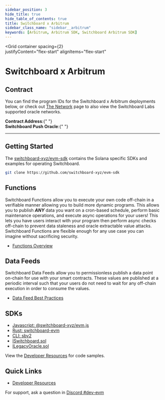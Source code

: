 ```yaml
---
sidebar_position: 3
hide_title: true
hide_table_of_contents: true
title: Switchboard x Arbitrum
sidebar_class_name: "sidebar__arbitrum"
keywords: [Arbitrum, Arbitrum SDK, Switchboard Arbitrum SDK]
---
```



<Grid 
  container 
  spacing={2}   
  justifyContent="flex-start"
  alignItems="flex-start"
>
  <Grid xs={12}>
    <div style={{ textAlign: "center" }}>
      <h1>Switchboard x Arbitrum</h1>
    </div>
  </Grid>
  <Grid item md={9} xs={12}>

## Contract

You can find the program IDs for the Switchboard x Arbitrum deployments below,
or check out [The Network](/network) page to also view the Switchboard Labs
supported oracle networks.

<div>
  <strong>Contract Address</strong>:{" "}
  <ChainAddressButton chain="arbitrum" network="mainnet" />
</div>

<div>
  <strong>Switchboard Push Oracle</strong>:{" "}
  <ChainAddressButton
    chain="arbitrum"
    network="mainnet"
    field="sbPushReceiver"
  />
</div>

<hr />

## Getting Started

The [switchboard-xyz/evm-sdk](https://github.com/switchboard-xyz/evm-sdk)
contains the Solana specific SDKs and examples for operating Switchboard.

```bash
git clone https://github.com/switchboard-xyz/evm-sdk
```

## Functions

Switchboard Functions allow you to execute your own code off-chain in a
verifiable manner allowing you to build more dynamic programs. This allows you
to publish **_ANY_** data you want on a cron-based schedule, perform basic
maintenance operations, and execute async operations for your users! This lets
you have users interact with your program then perform async checks off-chain to
prevent data staleness and oracle extractable value attacks. Switchboard
Functions are flexible enough for any use case you can imagine without
sacrificing security.

- [Functions Overview](/evm/functions)

## Data Feeds

Switchboard Data Feeds allow you to permissionless publish a data point on-chain
for use with your smart contracts. These values are published at a periodic
interval such that your users do not need to wait for any off-chain execution in
order to consume the values.

- [Data Feed Best Practices](/guides/feeds/best-practices)

</Grid>
<Grid item md={3} xs={12}>

## SDKs

- <span class="heading_icon__javascript">
    <a href="/api/evm.js">Javascript: @switchboard-xyz/evm.js</a>
  </span>
- <span class="heading_icon__rust">
    <a href="https://docs.rs/switchboard-evm">Rust: switchboard-evm</a>
  </span>
- <span class="heading_icon__terminal">
    <a href="/api/cli">CLI: sbv2</a>
  </span>
- <span class="heading_icon__solidity">
    <a href="/evm/ISwitchboard">ISwitchboard.sol</a>
  </span>
- <span class="heading_icon__solidity">
    <a href="/evm/ILegacyOracle">ILegacyOracle.sol</a>
  </span>

View the [Developer Resources](/evm/dev) for code samples.

## Quick Links

- [Developer Resources](/evm/dev)

For support, ask a question in
[Discord #dev-evm](https://discord.com/channels/841525135311634443/984343400377647144)

</Grid>
</Grid>
